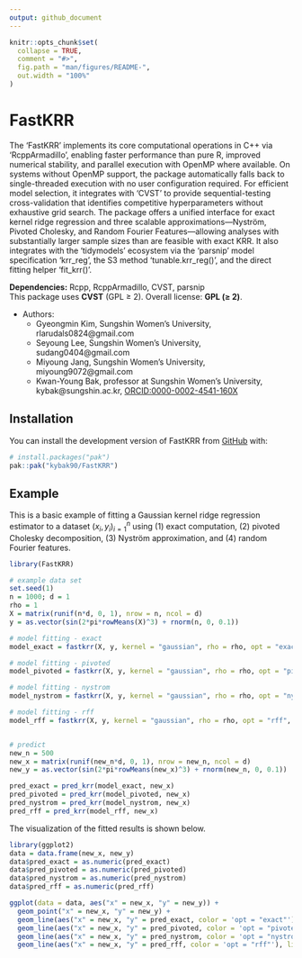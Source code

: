 ```yaml
---
output: github_document
---
```


<!-- README.md is generated from README.Rmd. Please edit that file -->

```r
knitr::opts_chunk$set(
  collapse = TRUE,
  comment = "#>",
  fig.path = "man/figures/README-",
  out.width = "100%"
)
```

# FastKRR

<!-- badges: start -->
<!-- badges: end -->

The 'FastKRR' implements its core computational operations in C++ via 'RcppArmadillo', enabling faster performance than pure R, improved numerical stability, and parallel execution with OpenMP where available. On systems without OpenMP support, the package automatically falls back to single-threaded execution with no user configuration required. For efficient model selection, it integrates with 'CVST' to provide sequential-testing cross-validation that identifies competitive hyperparameters without exhaustive grid search. The package offers a unified interface for exact kernel ridge regression and three scalable approximations—Nyström, Pivoted Cholesky, and Random Fourier Features—allowing analyses with substantially larger sample sizes than are feasible with exact KRR. It also integrates with the 'tidymodels' ecosystem via the 'parsnip' model specification 'krr_reg', the S3 method 'tunable.krr_reg()', and the direct fitting helper 'fit_krr()'.

**Dependencies:** Rcpp, RcppArmadillo, CVST, parsnip  
This package uses **CVST** (GPL ≥ 2). Overall license: **GPL (≥ 2)**.


* Authors: 
  + Gyeongmin Kim, Sungshin Women's University, rlarudals0824@gmail.com
  + Seyoung Lee, Sungshin Women's University, sudang0404@gmail.com
  + Miyoung Jang, Sungshin Women's University, miyoung9072@gmail.com
  + Kwan-Young Bak, professor at Sungshin Women's University, kybak@sungshin.ac.kr, [ORCID:0000-0002-4541-160X](https://orcid.org/0000-0002-4541-160X}{ORCID:0000-0002-4541-160X)

## Installation

You can install the development version of FastKRR from [GitHub](https://github.com/kybak90/FastKRR) with:

```r
# install.packages("pak")
pak::pak("kybak90/FastKRR")
```


<!-- ## Parallelization -->
<!-- Some functions in **FastKRR** support parallel computation via OpenMP. -->
<!-- - On Windows and most Linux systems, OpenMP is available by default, and computations will use multiple threads. -->
<!-- - On macOS, if OpenMP is not installed, the package will run in single-threaded mode automatically. -->

<!-- No special installation steps are required. -->

## Example

This is a basic example of fitting a Gaussian kernel ridge regression estimator to a dataset ${(x_i, y_i)}_{i=1}^n$ using (1) exact computation, (2) pivoted Cholesky decomposition, (3) Nyström approximation, and (4) random Fourier features.

```r
library(FastKRR)

# example data set
set.seed(1)
n = 1000; d = 1
rho = 1
X = matrix(runif(n*d, 0, 1), nrow = n, ncol = d)
y = as.vector(sin(2*pi*rowMeans(X)^3) + rnorm(n, 0, 0.1))

# model fitting - exact
model_exact = fastkrr(X, y, kernel = "gaussian", rho = rho, opt = "exact", verbose = FALSE)

# model fitting - pivoted
model_pivoted = fastkrr(X, y, kernel = "gaussian", rho = rho, opt = "pivoted", verbose = FALSE)

# model fitting - nystrom
model_nystrom = fastkrr(X, y, kernel = "gaussian", rho = rho, opt = "nystrom", verbose = FALSE)

# model fitting - rff
model_rff = fastkrr(X, y, kernel = "gaussian", rho = rho, opt = "rff", verbose = FALSE)


# predict
new_n = 500
new_x = matrix(runif(new_n*d, 0, 1), nrow = new_n, ncol = d)
new_y = as.vector(sin(2*pi*rowMeans(new_x)^3) + rnorm(new_n, 0, 0.1))

pred_exact = pred_krr(model_exact, new_x)
pred_pivoted = pred_krr(model_pivoted, new_x)
pred_nystrom = pred_krr(model_nystrom, new_x)
pred_rff = pred_krr(model_rff, new_x)
```


The visualization of the fitted results is shown below.

```r
library(ggplot2)
data = data.frame(new_x, new_y)
data$pred_exact = as.numeric(pred_exact)
data$pred_pivoted = as.numeric(pred_pivoted)
data$pred_nystrom = as.numeric(pred_nystrom)
data$pred_rff = as.numeric(pred_rff)

ggplot(data = data, aes("x" = new_x, "y" = new_y)) +
  geom_point("x" = new_x, "y" = new_y) +
  geom_line(aes("x" = new_x, "y" = pred_exact, color = 'opt = "exact"'), linewidth=1.2) + 
  geom_line(aes("x" = new_x, "y" = pred_pivoted, color = 'opt = "pivoted"'),linewidth=1.2) + 
  geom_line(aes("x" = new_x, "y" = pred_nystrom, color = 'opt = "nystrom"'), linewidth=1.2) + 
  geom_line(aes("x" = new_x, "y" = pred_rff, color = 'opt = "rff"'), linewidth=1.2)
```


